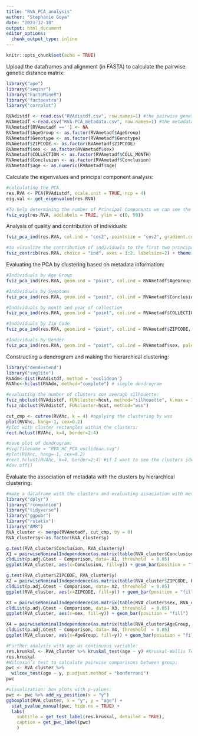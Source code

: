 ```yaml
---
title: "RVA_PCA_analysis"
author: "Stephanie Goya"
date: "2023-12-18"
output: html_document
editor_options: 
  chunk_output_type: inline
---
```


```r
knitr::opts_chunk$set(echo = TRUE)
```

Upload the dataframes and alignment (in FASTA) to calculate the pairwise genetic distance matrix:
```r
library("ape")
library("seqinr") 
library("FactoMineR") 
library("factoextra") 
library("corrplot") 

RVAdistdf <- read.csv("RVAdistdf.csv", row.names=1) #the pairwise genetic distance dataframe
RVAmetadf <-read.csv("RVA-PCA_metadata.csv", row.names=1) #the metadata associated to sequences/individuals
RVAmetadf[RVAmetadf ==''] <- NA
RVAmetadf$AgeGroup <- as.factor(RVAmetadf$AgeGroup)
RVAmetadf$Genotype <- as.factor(RVAmetadf$Genotype)
RVAmetadf$ZIPCODE <- as.factor(RVAmetadf$ZIPCODE)
RVAmetadf$sex <- as.factor(RVAmetadf$sex)
RVAmetadf$COLLECTION <- as.factor(RVAmetadf$COLL_MONTH)
RVAmetadf$Conclusion <- as.factor(RVAmetadf$Conclusion)
RVAmetadf$age <- as.numeric(RVAmetadf$age)

```

Calculate the eigenvalues and principal component analysis: 
```r
#calculating the PCA
res.RVA <- PCA(RVAdistdf, scale.unit = TRUE, ncp = 4)
eig.val <- get_eigenvalue(res.RVA)

#To help determining the number of Principal Components we can see the Scree Plot, which is the plot of the eigenvalues ordered from largest to the smallest.
fviz_eig(res.RVA, addlabels = TRUE, ylim = c(0, 50))
```

Analysis of quality and contribution of individuals: 
```r
fviz_pca_ind(res.RVA, col.ind = "cos2", pointsize = "cos2", gradient.cols = c("#00AFBB", "#E7B800", "#FC4E07"), labelsize=2)

#To visualize the contribution of individuals to the first two principal components:
fviz_contrib(res.RVA, choice = "ind", axes = 1:2, labelsize=2) + theme(text = element_text(size=7))
```

Evaluating the PCA by clustering based on metadata information:
```r
#Individuals by Age Group
fviz_pca_ind(res.RVA, geom.ind = "point", col.ind = RVAmetadf$AgeGroup, palette = "lancet", addEllipses = TRUE, legend.title = "Age Group")

#Individuals by Symptoms
fviz_pca_ind(res.RVA, geom.ind = "point", col.ind = RVAmetadf$Conclusion, palette = "lancet", addEllipses = TRUE, legend.title = "Symptoms")

#Individuals by month and year of collection
fviz_pca_ind(res.RVA, geom.ind = "point", col.ind = RVAmetadf$COLLECTION, palette = "lancet", addEllipses = TRUE, legend.title = "Collection Month")

#Individuals by Zip Code
fviz_pca_ind(res.RVA, geom.ind = "point", col.ind = RVAmetadf$ZIPCODE, addEllipses = TRUE, legend.title = "Zip Code")

#Individuals by Gender
fviz_pca_ind(res.RVA, geom.ind = "point", col.ind = RVAmetadf$sex, palette = "lancet", addEllipses = TRUE, legend.title = "Sex")

```

Constructing a dendrogram and making the hierarchical clustering:
```r
library("dendextend")
library("svglite")
RVAdm<-dist(RVAdistdf, method = 'euclidean') 
RVAhc<-hclust(RVAdm, method="complete") # simple dendrogram

#evaluating the number of clusters con average silhouette:
fviz_nbclust(RVAdistdf, FUNcluster=hcut, method="silhouette", k.max = 10)
fviz_nbclust(RVAdistdf, FUNcluster=hcut, method="wss")

cut_cmp <- cutree(RVAhc, k = 4) #applying the clustering by wss
plot(RVAhc, hang=-1, cex=0.2) 
#plot with cluster rectangles within the clusters:
rect.hclust(RVAhc, k=4, border=2:4)

#save plot of dendrogram:
#svg(filename = "RVA_HC_PCA_euclidean.svg")
#plot(RVAhc, hang=-1, cex=0.2) 
#rect.hclust(RVAhc, k=4, border=2:4) #if I want to see the clusters identified by a rectangle
#dev.off()
```


Evaluate the association of metadata with the clusters by hierarchical clustering:
```r
#make a dataframe with the clusters and evaluating association with metadata using G test of independence between groups:
library("dplyr")
library("rcompanion")
library("tidyverse")
library("ggpubr")
library("rstatix")
library("AMR")
RVA_cluster <- merge(RVAmetadf, cut_cmp, by = 0)
RVA_cluster$y<-as.factor(RVA_cluster$y)

g.test(RVA_cluster$Conclusion, RVA_cluster$y)
X1 = pairwiseNominalIndependence(as.matrix(table(RVA_cluster$Conclusion, RVA_cluster$y)), compare = "column", fisher = FALSE, chisq = FALSE, method = "bonferroni", digits = 3)
cldList(p.adj.Gtest ~ Comparison, data= X1, threshold  = 0.05)
ggplot(RVA_cluster, aes(x=Conclusion, fill=y)) + geom_bar(position = "fill")

g.test(RVA_cluster$ZIPCODE, RVA_cluster$y)
X2 = pairwiseNominalIndependence(as.matrix(table(RVA_cluster$ZIPCODE, RVA_cluster$y)), compare = "column", fisher = FALSE, chisq = FALSE, method = "bonferroni", digits = 3)
cldList(p.adj.Gtest ~ Comparison, data= X2, threshold  = 0.05)
ggplot(RVA_cluster, aes(x=ZIPCODE, fill=y)) + geom_bar(position = "fill") + theme(axis.text.x = element_text(angle = 45, hjust = 1)) 

X3 = pairwiseNominalIndependence(as.matrix(table(RVA_cluster$sex, RVA_cluster$y)), compare = "column", fisher = FALSE, chisq = FALSE, method = "bonferroni", digits = 3)
cldList(p.adj.Gtest ~ Comparison, data= X3, threshold  = 0.05)
ggplot(RVA_cluster, aes(x=sex, fill=y)) + geom_bar(position = "fill")

X4 = pairwiseNominalIndependence(as.matrix(table(RVA_cluster$AgeGroup, RVA_cluster$y)), compare = "column", fisher = FALSE, chisq = FALSE, method = "bonferroni", digits = 3) 
cldList(p.adj.Gtest ~ Comparison, data= X4, threshold  = 0.05)
ggplot(RVA_cluster, aes(x=AgeGroup, fill=y)) + geom_bar(position = "fill") + scale_x_discrete(limits = c("less5", "5-17", "18-64", "more65"))

#Further analysis with age as continuous variable:
res.kruskal <- RVA_cluster %>% kruskal_test(age ~ y) #Kruskal-Wallis Test
res.kruskal
#Wilcoxon’s test to calculate pairwise comparisons between group:
pwc <- RVA_cluster %>% 
  wilcox_test(age ~ y, p.adjust.method = "bonferroni") 
pwc

#visualization: box plots with p-values:
pwc <- pwc %>% add_xy_position(x = "y")
ggboxplot(RVA_cluster, x = "y", y = "age") +
  stat_pvalue_manual(pwc, hide.ns = TRUE) +
  labs(
    subtitle = get_test_label(res.kruskal, detailed = TRUE),
    caption = get_pwc_label(pwc)
    )

```

